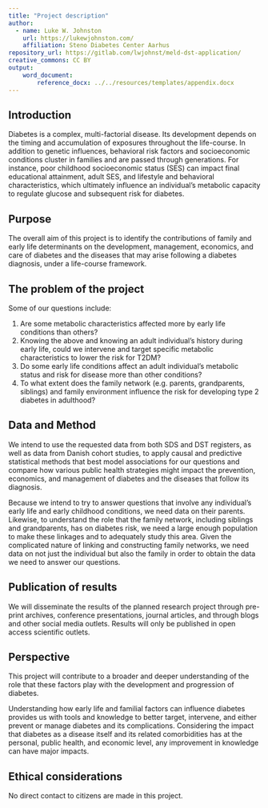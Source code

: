 ```yaml
---
title: "Project description"
author:
  - name: Luke W. Johnston
    url: https://lukewjohnston.com/
    affiliation: Steno Diabetes Center Aarhus
repository_url: https://gitlab.com/lwjohnst/meld-dst-application/
creative_commons: CC BY
output: 
    word_document:
        reference_docx: ../../resources/templates/appendix.docx
---
```


## Introduction

<!-- Brief introduction to the area. -->

Diabetes is a complex, multi-factorial disease. Its development depends
on the timing and accumulation of exposures throughout the life-course.
In addition to genetic influences, behavioral risk factors and
socioeconomic conditions cluster in families and are passed through
generations. For instance, poor childhood socioeconomic status (SES) can
impact final educational attainment, adult SES, and lifestyle and
behavioral characteristics, which ultimately influence an individual's
metabolic capacity to regulate glucose and subsequent risk for diabetes.

## Purpose

<!-- The purpose of the project is briefly formulated. -->

The overall aim of this project is to identify the contributions of
family and early life determinants on the development, management,
economics, and care of diabetes and the diseases that may arise
following a diabetes diagnosis, under a life-course framework.

## The problem of the project

```{=html}
<!-- 
Preferably formulated as the specific question or questions to which the 
conclusion must answer.
-->
```
Some of our questions include:

1.  Are some metabolic characteristics affected more by early life
    conditions than others?
2.  Knowing the above and knowing an adult individual's history during
    early life, could we intervene and target specific metabolic
    characteristics to lower the risk for T2DM?
3.  Do some early life conditions affect an adult individual's metabolic
    status and risk for disease more than other conditions?
4.  To what extent does the family network (e.g. parents, grandparents,
    siblings) and family environment influence the risk for developing
    type 2 diabetes in adulthood?

## Data and Method

```{=html}
<!-- 
How will the project respond to the problem? What data will be used? How should
data be used?
-->
```
We intend to use the requested data from both SDS and DST registers, as
well as data from Danish cohort studies, to apply causal and predictive
statistical methods that best model associations for our questions and
compare how various public health strategies might impact the
prevention, economics, and management of diabetes and the diseases that
follow its diagnosis.

Because we intend to try to answer questions that involve any
individual's early life and early childhood conditions, we need data on
their parents. Likewise, to understand the role that the family network,
including siblings and grandparents, has on diabetes risk, we need a
large enough population to make these linkages and to adequately study
this area. Given the complicated nature of linking and constructing
family networks, we need data on not just the individual but also the
family in order to obtain the data we need to answer our questions.

## Publication of results

<!-- How and when are the results of the research planned to be published? -->

We will disseminate the results of the planned research project through
pre-print archives, conference presentations, journal articles, and
through blogs and other social media outlets. Results will only be
published in open access scientific outlets.

## Perspective

<!-- What knowledge of societal relevance can this study contribute to? -->

This project will contribute to a broader and deeper understanding of
the role that these factors play with the development and progression of
diabetes.

Understanding how early life and familial factors can influence diabetes
provides us with tools and knowledge to better target, intervene, and
either prevent or manage diabetes and its complications. Considering the
impact that diabetes as a disease itself and its related comorbidities
has at the personal, public health, and economic level, any improvement
in knowledge can have major impacts.

## Ethical considerations

```{=html}
<!-- 
If the project involves direct contact with citizens, for example questionnaire 
surveys or intervention studies: What ethical considerations have been made in
connection with the direct involvement of citizens in the survey?
-->
```
No direct contact to citizens are made in this project.
